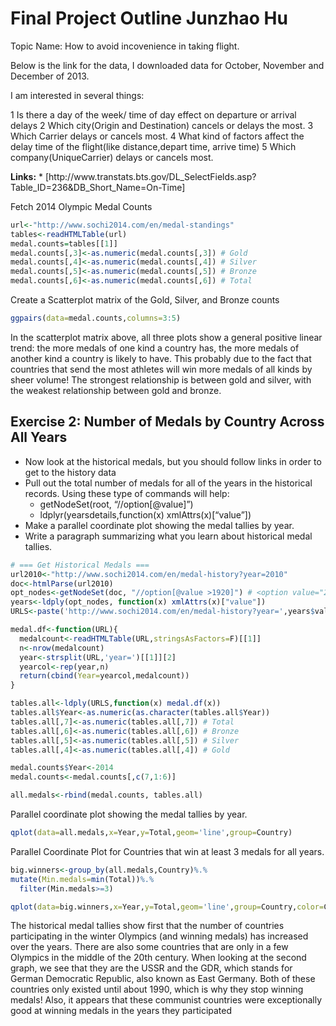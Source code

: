Final Project Outline  Junzhao Hu
========================================================
Topic Name: How to avoid incovenience in taking flight.

Below is the link for the data, I downloaded data for October, November and December of 2013.

I am interested in several things:

1 Is there a day of the week/ time of day effect on departure or arrival delays
2 Which city(Origin and Destination) cancels or delays the most.
3 Which Carrier delays or cancels most.
4 What kind of factors affect the delay time of the flight(like distance,depart time, arrive time)
5 Which company(UniqueCarrier) delays or cancels most.


**Links:**
* [http://www.transtats.bts.gov/DL_SelectFields.asp?Table_ID=236&DB_Short_Name=On-Time]



Fetch 2014 Olympic Medal Counts
```r
url<-"http://www.sochi2014.com/en/medal-standings"
tables<-readHTMLTable(url)
medal.counts=tables[[1]]
medal.counts[,3]<-as.numeric(medal.counts[,3]) # Gold
medal.counts[,4]<-as.numeric(medal.counts[,4]) # Silver
medal.counts[,5]<-as.numeric(medal.counts[,5]) # Bronze
medal.counts[,6]<-as.numeric(medal.counts[,6]) # Total
```
Create a Scatterplot matrix of the Gold, Silver, and Bronze counts
```r
ggpairs(data=medal.counts,columns=3:5)
```

In the scatterplot matrix above, all three plots show a general positive linear trend: the more medals of one kind a country has, the more medals of another kind a country is likely to have.  This probably due to the fact that countries that send the most athletes will win more medals of all kinds by sheer volume! The strongest relationship is between gold and silver, with the weakest relationship between gold and bronze.

Exercise 2: Number of Medals by Country Across All Years
-----------
* Now look at the historical medals, but you should follow links in order to get to the history data
* Pull out the total number of medals for all of the years in the historical records.  Using these type of commands will help:
  * getNodeSet(root, "//option[@value]")
  * ldplyr(yearsdetails,function(x) xmlAttrs(x)["value"])
* Make a parallel coordinate plot showing the medal tallies by year.
* Write a paragraph summarizing what you learn about historical medal tallies.

```r
# === Get Historical Medals ===
url2010<-"http://www.sochi2014.com/en/medal-history?year=2010"
doc<-htmlParse(url2010)
opt_nodes<-getNodeSet(doc, "//option[@value >1920]") # <option value="2010" > Vancouver 2010</option>
years<-ldply(opt_nodes, function(x) xmlAttrs(x)["value"])
URLS<-paste('http://www.sochi2014.com/en/medal-history?year=',years$value,sep='')

medal.df<-function(URL){
  medalcount<-readHTMLTable(URL,stringsAsFactors=F)[[1]]
  n<-nrow(medalcount)
  year<-strsplit(URL,'year=')[[1]][2]
  yearcol<-rep(year,n)
  return(cbind(Year=yearcol,medalcount))
}

tables.all<-ldply(URLS,function(x) medal.df(x))
tables.all$Year<-as.numeric(as.character(tables.all$Year))
tables.all[,7]<-as.numeric(tables.all[,7]) # Total
tables.all[,6]<-as.numeric(tables.all[,6]) # Bronze
tables.all[,5]<-as.numeric(tables.all[,5]) # Silver
tables.all[,4]<-as.numeric(tables.all[,4]) # Gold

medal.counts$Year<-2014
medal.counts<-medal.counts[,c(7,1:6)]

all.medals<-rbind(medal.counts, tables.all)
```
Parallel coordinate plot showing the medal tallies by year.
```r
qplot(data=all.medals,x=Year,y=Total,geom='line',group=Country)
```

Parallel Coordinate Plot for Countries that win at least 3 medals for all years.
```r
big.winners<-group_by(all.medals,Country)%.%
mutate(Min.medals=min(Total))%.%
  filter(Min.medals>=3)

qplot(data=big.winners,x=Year,y=Total,geom='line',group=Country,color=Country)
```
The historical medal tallies show first that the number of countries participating in the winter Olympics (and winning medals) has increased over the years.  There are also some countries that are only in a few Olympics in the middle of the 20th century.  When looking at the second graph, we see that they are the USSR and the GDR, which stands for German Democratic Republic, also known as East Germany. Both of these countries only existed until about 1990, which is why they stop winning medals! Also, it appears that these communist countries were exceptionally good at winning medals in the years they participated 

<!-- Commentted out anything after this ================
Samantha Tyner
//```{r fig.width=7, fig.height=6}
# place code here
library(ggplot2)
library(XML)
# === Fetch 2014 Olympic Medal Counts ===
url2014<-"http://www.sochi2014.com/en/medal-standings"
tables<-readHTMLTable(url2014,stringsAsFactors=F)
class(tables) # returns a list
medal.counts=tables[[1]]
head(metal.counts)
medal.counts[,3]<-as.numeric(medal.counts[,3])
medal.counts[,4]<-as.numeric(medal.counts[,4])
medal.counts[,5]<-as.numeric(medal.counts[,5])
# === Scatterplot matrix of the Gold, Silver, and Bronze counts like example? ===
#install.packages('GGally')
library(GGally)
ggpairs(data=medal.counts,columns=3:5)
# will need to write a paragraph summarizing the association between metal counts
#stuff




# === Get Historical Medals ===
# hmm actually http://www.sochi2014.com/en/medal-history?year=2010 is this year
year<-seq(from=1924, to=2010, by=4) #drat, this doesn't work, because some of the years are missing on the website... Oh well.

url2010<-"http://www.sochi2014.com/en/medal-history?year=2010"
doc<-htmlParse(url2010)
root<-xmlRoot(doc)
length(xmlChildren(root))
xmlName(xmlChildren(root)[[2]])
length(xmlChildren(xmlChildren(root)[[2]]))

s<-getNodeSet(doc, "//option[@value >1920]")

# looked at the html file
# <select name="year" size=10>
# <option value="2010" > Vancouver 2010</option>

#http://www.sochi2014.com/en/medal-history?year=2006&sport=all

years<-ldply(s, function(x) xmlAttrs(x)["value"])

#strsplit('http://www.sochi2014.com/en/medal-history?year=2006','year=')[[1]][2]
URLS<-paste('http://www.sochi2014.com/en/medal-history?year=',years$value,sep='')

medal.df<-function(URL){
  medalcount<-readHTMLTable(URL,stringsAsFactors=F)[[1]]
  n<-nrow(medalcount)
  year<-strsplit(URL,'year=')[[1]][2]
  yearcol<-rep(year,n)
  return(cbind(Year=yearcol,medalcount))
}

tables.all<-ldply(URLS,function(x) medal.df(x))
tables.all$Year<-as.numeric(as.character(tables.all$Year))
tables.all[,7]<-as.numeric(tables.all[,7])
tables.all[,6]<-as.numeric(tables.all[,6])
tables.all[,5]<-as.numeric(tables.all[,5])
tables.all[,4]<-as.numeric(tables.all[,4])

medal.counts$Year<-2014
medal.counts$Total<-as.numeric(medal.counts$Total)
medal.counts<-medal.counts[,c(7,1:6)]

all.medals<-rbind(medal.counts, tables.all)

qplot(data=all.medals,x=Year,y=Total,geom='line',group=Country)

library(dplyr)
big.winners<-group_by(all.medals,Country)%.%
mutate(Min.medals=min(Total))%.%
  filter(Min.medals>=3)

qplot(data=big.winners,x=Year,y=Total,geom='line',group=Country,color=Country)
```

Junzhao Hu
//```{r fig.width=7, fig.height=6}
# place code here
x<-c(1:10)
```

 -->